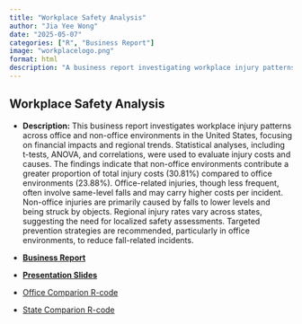 ```yaml
---
title: "Workplace Safety Analysis"
author: "Jia Yee Wong"
date: "2025-05-07"
categories: ["R", "Business Report"]
image: "workplacelogo.png"
format: html
description: "A business report investigating workplace injury patterns across oﬀice and non-oﬀice environments in the United States"
---
```


## **Workplace Safety Analysis**

-   **Description:** This business report investigates workplace injury patterns across office and non-office environments in the United States, focusing on financial impacts and regional trends. Statistical analyses, including t-tests, ANOVA, and correlations, were used to evaluate injury costs and causes. The findings indicate that non-office environments contribute a greater proportion of total injury costs (30.81%) compared to office environments (23.88%). Office-related injuries, though less frequent, often involve same-level falls and may carry higher costs per incident. Non-office injuries are primarily caused by falls to lower levels and being struck by objects. Regional injury rates vary across states, suggesting the need for localized safety assessments. Targeted prevention strategies are recommended, particularly in office environments, to reduce fall-related incidents.

-   [**Business Report**](Evaluation-of-Not-Safe-For-Work.pdf)

-   [**Presentation Slides**](bus-report.pptx){target="_blank" rel="noopener"}

-   [Office Comparion R-code](officecomparison.R)

-   [State Comparion R-code](statecomparison.R)
